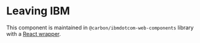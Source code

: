 # Leaving IBM

This component is maintained in `@carbon/ibmdotcom-web-components` library with a [React wrapper](https://ibmdotcom-web-components-react.mybluemix.net/?path=/story/components-leaving-ibm--default).
